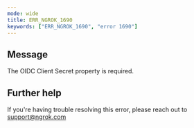 ```yaml
---
mode: wide
title: ERR_NGROK_1690
keywords: ["ERR_NGROK_1690", "error 1690"]
---
```


## Message

The OIDC Client Secret property is required.

## Further help

If you're having trouble resolving this error, please reach out to [support@ngrok.com](mailto:support@ngrok.com?subject=Help%20with%20ERR_NGROK_1690)
